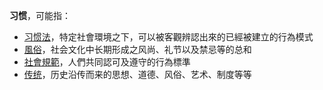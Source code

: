 '''习惯'''，可能指：

*[[习惯法|习惯法]]，特定社會環境之下，可以被客觀辨認出來的已經被建立的行為模式
*[[風俗|風俗]]，社会文化中长期形成之风尚、礼节以及禁忌等的总和
*[[社會規範|社會規範]]，人們共同認可及遵守的行為標準
*[[传统|传统]]，历史沿传而来的思想、道德、风俗、艺术、制度等等

{{Disambig|X|Cat=二字消歧义}}